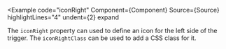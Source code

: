 
<Example
  code="iconRight"
  Component={Component}
  Source={Source}
  highlightLines="4"
  undent={2}
  expand
>
  The `iconRight` property can used to define an icon for the left side of
  the trigger.  The `iconRightClass` can be used to add a CSS class for it.
</Example>
